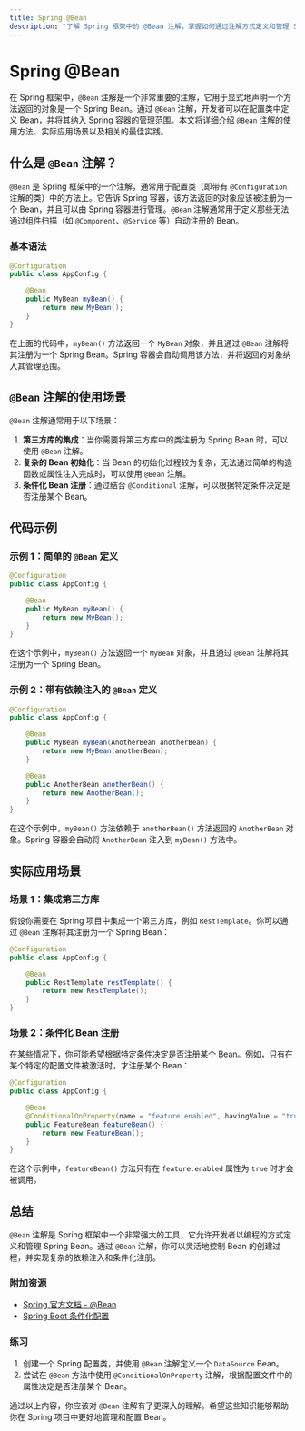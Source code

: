 ```yaml
---
title: Spring @Bean
description: "了解 Spring 框架中的 @Bean 注解，掌握如何通过注解方式定义和管理 Spring Bean。"
---
```


# Spring @Bean

在 Spring 框架中，`@Bean` 注解是一个非常重要的注解，它用于显式地声明一个方法返回的对象是一个 Spring Bean。通过 `@Bean` 注解，开发者可以在配置类中定义 Bean，并将其纳入 Spring 容器的管理范围。本文将详细介绍 `@Bean` 注解的使用方法、实际应用场景以及相关的最佳实践。

## 什么是 `@Bean` 注解？

`@Bean` 是 Spring 框架中的一个注解，通常用于配置类（即带有 `@Configuration` 注解的类）中的方法上。它告诉 Spring 容器，该方法返回的对象应该被注册为一个 Bean，并且可以由 Spring 容器进行管理。`@Bean` 注解通常用于定义那些无法通过组件扫描（如 `@Component`、`@Service` 等）自动注册的 Bean。

### 基本语法

```java
@Configuration
public class AppConfig {

    @Bean
    public MyBean myBean() {
        return new MyBean();
    }
}
```

在上面的代码中，`myBean()` 方法返回一个 `MyBean` 对象，并且通过 `@Bean` 注解将其注册为一个 Spring Bean。Spring 容器会自动调用该方法，并将返回的对象纳入其管理范围。

## `@Bean` 注解的使用场景

`@Bean` 注解通常用于以下场景：

1. **第三方库的集成**：当你需要将第三方库中的类注册为 Spring Bean 时，可以使用 `@Bean` 注解。
2. **复杂的 Bean 初始化**：当 Bean 的初始化过程较为复杂，无法通过简单的构造函数或属性注入完成时，可以使用 `@Bean` 注解。
3. **条件化 Bean 注册**：通过结合 `@Conditional` 注解，可以根据特定条件决定是否注册某个 Bean。

## 代码示例

### 示例 1：简单的 `@Bean` 定义

```java
@Configuration
public class AppConfig {

    @Bean
    public MyBean myBean() {
        return new MyBean();
    }
}
```

在这个示例中，`myBean()` 方法返回一个 `MyBean` 对象，并且通过 `@Bean` 注解将其注册为一个 Spring Bean。

### 示例 2：带有依赖注入的 `@Bean` 定义

```java
@Configuration
public class AppConfig {

    @Bean
    public MyBean myBean(AnotherBean anotherBean) {
        return new MyBean(anotherBean);
    }

    @Bean
    public AnotherBean anotherBean() {
        return new AnotherBean();
    }
}
```

在这个示例中，`myBean()` 方法依赖于 `anotherBean()` 方法返回的 `AnotherBean` 对象。Spring 容器会自动将 `AnotherBean` 注入到 `myBean()` 方法中。

## 实际应用场景

### 场景 1：集成第三方库

假设你需要在 Spring 项目中集成一个第三方库，例如 `RestTemplate`。你可以通过 `@Bean` 注解将其注册为一个 Spring Bean：

```java
@Configuration
public class AppConfig {

    @Bean
    public RestTemplate restTemplate() {
        return new RestTemplate();
    }
}
```

### 场景 2：条件化 Bean 注册

在某些情况下，你可能希望根据特定条件决定是否注册某个 Bean。例如，只有在某个特定的配置文件被激活时，才注册某个 Bean：

```java
@Configuration
public class AppConfig {

    @Bean
    @ConditionalOnProperty(name = "feature.enabled", havingValue = "true")
    public FeatureBean featureBean() {
        return new FeatureBean();
    }
}
```

在这个示例中，`featureBean()` 方法只有在 `feature.enabled` 属性为 `true` 时才会被调用。

## 总结

`@Bean` 注解是 Spring 框架中一个非常强大的工具，它允许开发者以编程的方式定义和管理 Spring Bean。通过 `@Bean` 注解，你可以灵活地控制 Bean 的创建过程，并实现复杂的依赖注入和条件化注册。

### 附加资源

- [Spring 官方文档 - @Bean](https://docs.spring.io/spring-framework/docs/current/reference/html/core.html#beans-java)
- [Spring Boot 条件化配置](https://docs.spring.io/spring-boot/docs/current/reference/html/features.html#features.developing-auto-configuration.conditional-beans)

### 练习

1. 创建一个 Spring 配置类，并使用 `@Bean` 注解定义一个 `DataSource` Bean。
2. 尝试在 `@Bean` 方法中使用 `@ConditionalOnProperty` 注解，根据配置文件中的属性决定是否注册某个 Bean。

通过以上内容，你应该对 `@Bean` 注解有了更深入的理解。希望这些知识能够帮助你在 Spring 项目中更好地管理和配置 Bean。